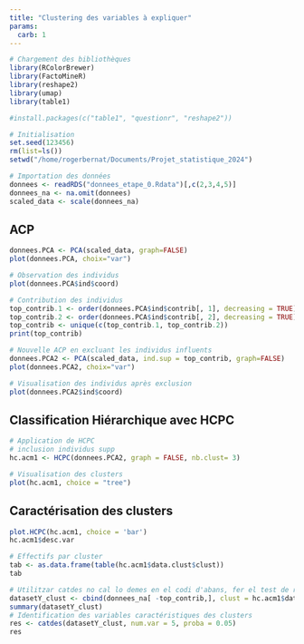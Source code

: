 ```yaml
---
title: "Clustering des variables à expliquer"
params:
  carb: 1
---
```

```r
# Chargement des bibliothèques
library(RColorBrewer)
library(FactoMineR)
library(reshape2)
library(umap)
library(table1)

#install.packages(c("table1", "questionr", "reshape2"))

# Initialisation
set.seed(123456)
rm(list=ls())
setwd("/home/rogerbernat/Documents/Projet_statistique_2024")

# Importation des données
donnees <- readRDS("donnees_etape_0.Rdata")[,c(2,3,4,5)]
donnees_na <- na.omit(donnees)
scaled_data <- scale(donnees_na)
```

## ACP
```r
donnees.PCA <- PCA(scaled_data, graph=FALSE)
plot(donnees.PCA, choix="var")
```

```r
# Observation des individus
plot(donnees.PCA$ind$coord)
```

```r
# Contribution des individus
top_contrib.1 <- order(donnees.PCA$ind$contrib[, 1], decreasing = TRUE)[1:7]
top_contrib.2 <- order(donnees.PCA$ind$contrib[, 2], decreasing = TRUE)[1:3]
top_contrib <- unique(c(top_contrib.1, top_contrib.2))
print(top_contrib)
```

```r
# Nouvelle ACP en excluant les individus influents
donnees.PCA2 <- PCA(scaled_data, ind.sup = top_contrib, graph=FALSE)
plot(donnees.PCA2, choix="var")
```

```r
# Visualisation des individus après exclusion
plot(donnees.PCA2$ind$coord)
```

## Classification Hiérarchique avec HCPC
```r
# Application de HCPC
# inclusion individus supp
hc.acm1 <- HCPC(donnees.PCA2, graph = FALSE, nb.clust= 3)
```

```r
# Visualisation des clusters
plot(hc.acm1, choice = "tree")
```

## Caractérisation des clusters
```r
plot.HCPC(hc.acm1, choice = 'bar')
hc.acm1$desc.var
```

```r
# Effectifs par cluster
tab <- as.data.frame(table(hc.acm1$data.clust$clust))
tab
```

```r
# Utilitzar catdes no cal lo demes en el codi d'abans, fer el test de rand per comparar els clusters amb umap i ACP, utilitzar HPCP clust per mirar el que done també
datasetY_clust <- cbind(donnees_na[ -top_contrib,], clust = hc.acm1$data.clust$clust)
summary(datasetY_clust)
# Identification des variables caractéristiques des clusters
res <- catdes(datasetY_clust, num.var = 5, proba = 0.05)
res
```
